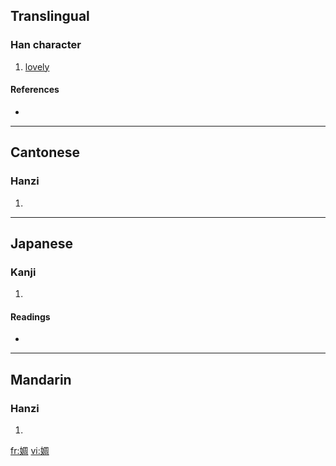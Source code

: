 ==Translingual==

===Han character===
{{Han char|rn=38|rad=女|as=08|sn=11|four=4742<sub>0</sub>|canj=女月土口 (VBGR)|ids=⿰[[女]][[周]]}}

# [[lovely]]

====References====
* {{Han ref|kx=0265.120|dkj=06430|dj=0532.110|hdz=21060.100|uh=5A64|ud=23140|bh=D4DB|bd=54491}}

----

==Cantonese==

===Hanzi===
{{yue-hanzi|jyut=|y=jau1}}

# {{defn|Cantonese}}

----

==Japanese==

===Kanji===
{{ja-kanji|grade=|rs=女08}}

# {{defn|Japanese}}

====Readings====
* {{ja-readings|on=[[しゅう]] (shū), [[しゅ]] (shu), [[ちょう]] (chō), [[ちゅう]] (chū), [[じゅう]] (jū)|kun=[[みめよいさま]] (mimeyoisama)}}

----

==Mandarin==

===Hanzi===
{{cmn-hanzi|pin=[[chōu]] ([[chou1]])|wg=ch'ou<sup>1</sup>}}

# {{defn|Mandarin}}

[[fr:婤]]
[[vi:婤]]